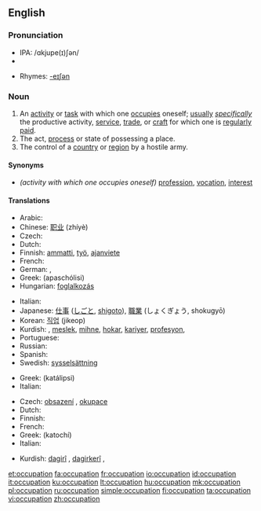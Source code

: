 ==English==

===Pronunciation===
* IPA: /ɑkjupe(ɪ)ʃən/
* {{audio|en-us-occupation.ogg|Audio (US)}}

* Rhymes: [[Rhymes:English:-eɪʃǝn|-eɪʃǝn]]

===Noun===
{{en-noun}}

# An [[activity]] or [[task]] with which one [[occupies]] oneself; [[usually]] ''[[specifically]]'' the productive activity, [[service]], [[trade]], or [[craft]] for which one is [[regularly]] [[paid]].
# The act, [[process]] or state of possessing a place.
# The control of a [[country]] or [[region]] by a hostile army.

====Synonyms====
* ''(activity with which one occupies oneself)'' [[profession]], [[vocation]], [[interest]]

====Translations====
{{trans-top|activity or task with which one occupies oneself}}
* Arabic: {{Arab|[[وظيفة]]}} {{IPAchar|(waʐīfa)}} {{f}}
* Chinese: [[职业]] (zhíyè)
* Czech: {{t-|cs|zaměstnání|n}}
* Dutch: {{t+|nl|bezigheid|f}}
* Finnish: [[ammatti]], [[työ]], [[ajanviete]]
* French: {{t+|fr|occupation|f}}
* German: {{t+|de|Beschäftigung|f}}, {{t+|de|Beruf|m}}
* Greek: {{t|el|απασχόληση|f|sc=Grek}} (apaschólisi)
* Hungarian: [[foglalkozás]]
{{trans-mid}}
* Italian: {{t+|it|occupazione|f}}
* Japanese: [[仕事]] ([[しごと]], [[shigoto]]), [[職業]] (しょくぎょう, shokugyō)
* Korean: [[직업]] (jikeop)
* Kurdish: {{t+|ku|pîşe}}, [[meslek]], [[mihne]], [[hokar]], [[kariyer]], [[profesyon]], {{KUchar|[[پیشه‌]]}}
* Portuguese: {{t+|pt|ocupação|f}}
* Russian: {{t+|ru|занятие|n|tr=zanjátije|sc=Cyrl}}
* Spanish: {{t-|es|ocupación|m}}
* Swedish: [[sysselsättning]] {{c}}
{{trans-bottom}}

{{trans-top|act, process or state of possessing a place}}
* Greek: {{t|el|κατάληψη|f|sc=Grek}} (katálipsi)
* Italian: {{t+|it|occupazione|f}}
{{trans-mid}}
{{trans-bottom}}

{{trans-top|situation where a country or region is occupied}}
* Czech: [[obsazení]] {{n}}, [[okupace]] {{f}}
* Dutch: {{t+|nl|bezetting}}
* Finnish: {{t-|fi|miehitys}}
* French: {{t+|fr|occupation|f}}
* Greek: {{t|el|κατοχή|f|sc=Grek}} (katochí)
* Italian: {{t+|it|occupazione|f}}
{{trans-mid}}
* Kurdish: [[dagirî]] {{f}}, [[dagirkerî]] {{f}}, {{KUchar|[[داگیری]]}}
{{trans-bottom}}

[[et:occupation]]
[[fa:occupation]]
[[fr:occupation]]
[[io:occupation]]
[[id:occupation]]
[[it:occupation]]
[[ku:occupation]]
[[lt:occupation]]
[[hu:occupation]]
[[mk:occupation]]
[[pl:occupation]]
[[ru:occupation]]
[[simple:occupation]]
[[fi:occupation]]
[[ta:occupation]]
[[vi:occupation]]
[[zh:occupation]]